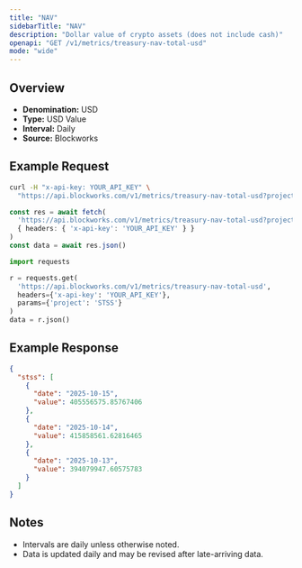 ```yaml
---
title: "NAV"
sidebarTitle: "NAV"
description: "Dollar value of crypto assets (does not include cash)"
openapi: "GET /v1/metrics/treasury-nav-total-usd"
mode: "wide"
---
```


## Overview

- **Denomination:** USD
- **Type:** USD Value
- **Interval:** Daily
- **Source:** Blockworks

## Example Request

<CodeGroup>

```bash cURL
curl -H "x-api-key: YOUR_API_KEY" \
  "https://api.blockworks.com/v1/metrics/treasury-nav-total-usd?project=STSS"
```

```typescript TypeScript
const res = await fetch(
  'https://api.blockworks.com/v1/metrics/treasury-nav-total-usd?project=STSS',
  { headers: { 'x-api-key': 'YOUR_API_KEY' } }
)
const data = await res.json()
```

```python Python
import requests

r = requests.get(
  'https://api.blockworks.com/v1/metrics/treasury-nav-total-usd',
  headers={'x-api-key': 'YOUR_API_KEY'},
  params={'project': 'STSS'}
)
data = r.json()
```

</CodeGroup>

## Example Response

```json
{
  "stss": [
    {
      "date": "2025-10-15",
      "value": 405556575.85767406
    },
    {
      "date": "2025-10-14",
      "value": 415858561.62816465
    },
    {
      "date": "2025-10-13",
      "value": 394079947.60575783
    }
  ]
}
```

## Notes
- Intervals are daily unless otherwise noted.
- Data is updated daily and may be revised after late-arriving data.